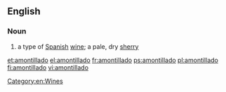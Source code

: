 ==English==

===Noun===
{{en-noun}}

# a type of [[Spanish]] [[wine]]; a pale, dry [[sherry]]

[[Category:en:Wines]]

[[et:amontillado]]
[[el:amontillado]]
[[fr:amontillado]]
[[ps:amontillado]]
[[pl:amontillado]]
[[fi:amontillado]]
[[vi:amontillado]]